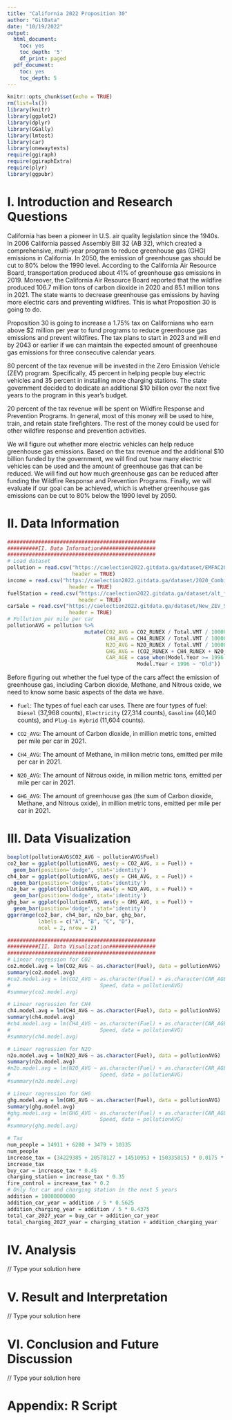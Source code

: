 ---
title: "California 2022 Proposition 30"
author: "GitData"
date: "10/19/2022"
output:
  html_document:
    toc: yes
    toc_depth: '5'
    df_print: paged
  pdf_document:
    toc: yes
    toc_depth: 5
---

\clearpage
```{r setup, include=FALSE}
knitr::opts_chunk$set(echo = TRUE)
rm(list=ls())
library(knitr)
library(ggplot2)
library(dplyr)
library(GGally)
library(lmtest)
library(car)
library(onewaytests)
require(ggiraph)
require(ggiraphExtra)
require(plyr)
library(ggpubr)
```

# I. Introduction and Research Questions

California has been a pioneer in U.S. air quality legislation since the 1940s. In 2006 California passed Assembly Bill 32 (AB 32), which created a comprehensive, multi-year program to reduce greenhouse gas (GHG) emissions in California. In 2050, the emission of greenhouse gas should be cut to 80% below the 1990 level. According to the California Air Resource Board, transportation produced about 41% of greenhouse gas emissions in 2019. Moreover, the California Air Resource Board reported that the wildfire produced 106.7 million tons of carbon dioxide in 2020 and 85.1 million tons in 2021. The state wants to decrease greenhouse gas emissions by having more electric cars and preventing wildfires. This is what Proposition 30 is going to do.

Proposition 30 is going to increase a 1.75% tax on Californians who earn above $2 million per year to fund programs to reduce greenhouse gas emissions and prevent wildfires. The tax plans to start in 2023 and will end by 2043 or earlier if we can maintain the expected amount of greenhouse gas emissions for three consecutive calendar years.

80 percent of the tax revenue will be invested in the Zero Emission Vehicle (ZEV) program. Specifically, 45 percent in helping people buy electric vehicles and 35 percent in installing more charging stations. The state government decided to dedicate an additional $10 billion over the next five years to the program in this year’s budget.

20 percent of the tax revenue will be spent on Wildfire Response and Prevention Programs. In general, most of this money will be used to hire, train, and retain state firefighters. The rest of the money could be used for other wildfire response and prevention activities.

We will figure out whether more electric vehicles can help reduce greenhouse gas emissions. Based on the tax revenue and the additional $10 billion funded by the government, we will find out how many electric vehicles can be used and the amount of greenhouse gas that can be reduced. We will find out how much greenhouse gas can be reduced after funding the Wildfire Response and Prevention Programs. Finally, we will evaluate if our goal can be achieved, which is whether greenhouse gas emissions can be cut to 80% below the 1990 level by 2050.


# II. Data Information
```{r, include=FALSE}
################################################
##########II. Data Information##################
################################################
# Load dataset
pollution = read.csv("https://caelection2022.gitdata.ga/dataset/EMFAC2021-EI-202x.csv", 
                     header = TRUE)
income = read.csv("https://caelection2022.gitdata.ga/dataset/2020_Combined_AR_PIT_B4A.csv", 
                    header = TRUE)
fuelStation = read.csv("https://caelection2022.gitdata.ga/dataset/alt_fuel_stations.csv",
                       header = TRUE)
carSale = read.csv("https://caelection2022.gitdata.ga/dataset/New_ZEV_Sales_County.csv", 
                    header = TRUE)
# Pollution per mile per car
pollutionAVG = pollution %>% 
                         mutate(CO2_AVG = CO2_RUNEX / Total.VMT / 1000000,
                                CH4_AVG = CH4_RUNEX / Total.VMT / 1000000,
                                N2O_AVG = N2O_RUNEX / Total.VMT / 1000000,
                                GHG_AVG = (CO2_RUNEX + CH4_RUNEX + N2O_RUNEX) / Total.VMT / 1000000,
                                CAR_AGE = case_when(Model.Year >= 1996 ~ "New", 
                                          Model.Year < 1996 ~ "Old"))
```

Before figuring out whether the fuel type of the cars affect the emission of greenhouse gas, including Carbon dioxide, Methane, and Nitrous oxide, we need to know some basic aspects of the data we have.

- `Fuel`: The types of fuel each car uses. There are four types of fuel: `Diesel` (37,968 counts), `Electricity` (27,314 counts), `Gasoline` (40,140 counts), and `Plug-in Hybrid` (11,604 counts).

- `CO2_AVG`: The amount of Carbon dioxide, in million metric tons, emitted per mile per car in 2021.

- `CH4_AVG`: The amount of Methane, in million metric tons, emitted per mile per car in 2021.

- `N2O_AVG`: The amount of Nitrous oxide, in million metric tons, emitted per mile per car in 2021.

- `GHG_AVG`: The amount of greenhouse gas (the sum of Carbon dioxide, Methane, and Nitrous oxide), in million metric tons, emitted per mile per car in 2021.


# III. Data Visualization

```{r}
boxplot(pollutionAVG$CO2_AVG ~ pollutionAVG$Fuel)
co2_bar = ggplot(pollutionAVG, aes(y = CO2_AVG, x = Fuel)) +
  geom_bar(position='dodge', stat='identity')
ch4_bar = ggplot(pollutionAVG, aes(y = CH4_AVG, x = Fuel)) +
  geom_bar(position='dodge', stat='identity')
n2o_bar = ggplot(pollutionAVG, aes(y = N2O_AVG, x = Fuel)) +
  geom_bar(position='dodge', stat='identity')
ghg_bar = ggplot(pollutionAVG, aes(y = GHG_AVG, x = Fuel)) +
  geom_bar(position='dodge', stat='identity')
ggarrange(co2_bar, ch4_bar, n2o_bar, ghg_bar,  
          labels = c("A", "B", "C", "D"),
          ncol = 2, nrow = 2)
```

```{r}
################################################
##########III. Data Visualization###############
################################################
# Linear regression for CO2
co2.model.avg = lm(CO2_AVG ~ as.character(Fuel), data = pollutionAVG)
summary(co2.model.avg)
#co2.model.avg = lm(CO2_AVG ~ as.character(Fuel) + as.character(CAR_AGE) + 
#                             Speed, data = pollutionAVG)
#summary(co2.model.avg)
```

```{r}
# Linear regression for CH4
ch4.model.avg = lm(CH4_AVG ~ as.character(Fuel), data = pollutionAVG)
summary(ch4.model.avg)
#ch4.model.avg = lm(CH4_AVG ~ as.character(Fuel) + as.character(CAR_AGE) + 
#                             Speed, data = pollutionAVG)
#summary(ch4.model.avg)
```

```{r}
# Linear regression for N2O
n2o.model.avg = lm(N2O_AVG ~ as.character(Fuel), data = pollutionAVG)
summary(n2o.model.avg)
#n2o.model.avg = lm(N2O_AVG ~ as.character(Fuel) + as.character(CAR_AGE) + 
#                             Speed, data = pollutionAVG)
#summary(n2o.model.avg)
```

```{r}
# Linear regression for GHG
ghg.model.avg = lm(GHG_AVG ~ as.character(Fuel), data = pollutionAVG)
summary(ghg.model.avg)
#ghg.model.avg = lm(GHG_AVG ~ as.character(Fuel) + as.character(CAR_AGE) + 
#                             Speed, data = pollutionAVG)
#summary(ghg.model.avg)
```

```{r}
# Tax
num_people = 14911 + 6280 + 3479 + 10335
num_people
increase_tax = (34229385 + 20578127 + 14510953 + 150335815) * 0.0175 * 1000
increase_tax
buy_car = increase_tax * 0.45
charging_station = increase_tax * 0.35
fire_control = increase_tax * 0.2
# Only for car and charging station in the next 5 years
addition = 10000000000 
addition_car_year = addition / 5 * 0.5625
addition_charging_year = addition / 5 * 0.4375
total_car_2027_year = buy_car + addition_car_year
total_charging_2027_year = charging_station + addition_charging_year
```


# IV. Analysis

// Type your solution here

# V. Result and Interpretation

// Type your solution here

# VI. Conclusion and Future Discussion

// Type your solution here


\clearpage

# Appendix: R Script

```{r, ref.label=knitr::all_labels(),echo=TRUE,eval=FALSE}
```